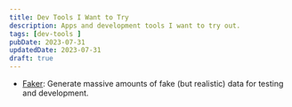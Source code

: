 ```yaml
---
title: Dev Tools I Want to Try
description: Apps and development tools I want to try out.
tags: [dev-tools ]
pubDate: 2023-07-31
updatedDate: 2023-07-31
draft: true
---
```


- [Faker](https://fakerjs.dev/): Generate massive amounts of fake (but realistic) data for testing and development.
